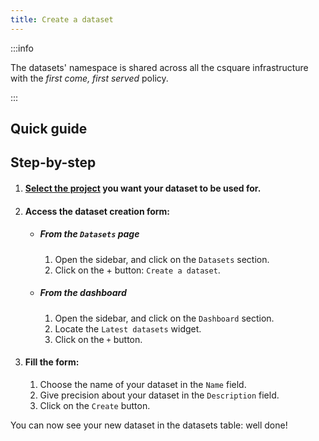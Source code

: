 ```yaml
---
title: Create a dataset
---
```



:::info

The datasets' namespace is shared across all the csquare infrastructure with the _first come, first served_ policy.

:::

## Quick guide

<VideoPlayer src="https://cdn.csquare.run/docs/webm/create-a-dataset.webm" />

## Step-by-step

1. #### [Select the project](../projects/select-project.mdx) you want your dataset to be used for.
2. #### Access the dataset creation form:
   - ##### From the `Datasets` page
     1. Open the sidebar, and click on the `Datasets` section.
     2. Click on the + button: `Create a dataset`.
   - ##### From the dashboard
     1. Open the sidebar, and click on the `Dashboard` section.
     2. Locate the `Latest datasets` widget.
     3. Click on the `+` button.
3. #### Fill the form:
   1. Choose the name of your dataset in the `Name` field.
   2. Give precision about your dataset in the `Description` field.
   3. Click on the `Create` button.

You can now see your new dataset in the datasets table: well done!
